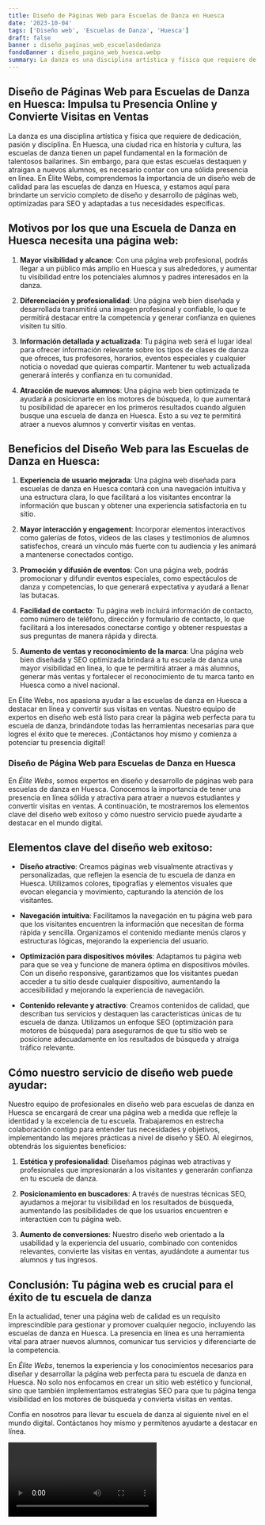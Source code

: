 ```yaml
---
title: Diseño de Páginas Web para Escuelas de Danza en Huesca
date: '2023-10-04'
tags: ['Diseño web', 'Escuelas de Danza', 'Huesca']
draft: false
banner : diseño_paginas_web_escuelasdedanza
fondoBanner : diseño_pagina_web_huesca.webp
summary: La danza es una disciplina artística y física que requiere de dedicación, pasión y disciplina. En Huesca, una ciudad rica en historia y cultura, las escuelas de danza tienen un papel fundamental en la formación de talentosos bailarines. Sin embargo, para que estas escuelas destaquen y atraigan a nuevos alumnos, es necesario contar con una sólida presencia en línea. En Élite Webs, comprendemos la importancia de un diseño web de calidad para las escuelas de danza en Huesca, y estamos aquí para brindarte un servicio completo de diseño y desarrollo de páginas web, optimizadas para SEO y adaptadas a tus necesidades específicas.
---
```


## Diseño de Páginas Web para Escuelas de Danza en Huesca: Impulsa tu Presencia Online y Convierte Visitas en Ventas

La danza es una disciplina artística y física que requiere de dedicación, pasión y disciplina. En Huesca, una ciudad rica en historia y cultura, las escuelas de danza tienen un papel fundamental en la formación de talentosos bailarines. Sin embargo, para que estas escuelas destaquen y atraigan a nuevos alumnos, es necesario contar con una sólida presencia en línea. En Élite Webs, comprendemos la importancia de un diseño web de calidad para las escuelas de danza en Huesca, y estamos aquí para brindarte un servicio completo de diseño y desarrollo de páginas web, optimizadas para SEO y adaptadas a tus necesidades específicas.

## Motivos por los que una Escuela de Danza en Huesca necesita una página web:

1. **Mayor visibilidad y alcance**: Con una página web profesional, podrás llegar a un público más amplio en Huesca y sus alrededores, y aumentar tu visibilidad entre los potenciales alumnos y padres interesados en la danza.

2. **Diferenciación y profesionalidad**: Una página web bien diseñada y desarrollada transmitirá una imagen profesional y confiable, lo que te permitirá destacar entre la competencia y generar confianza en quienes visiten tu sitio.

3. **Información detallada y actualizada**: Tu página web será el lugar ideal para ofrecer información relevante sobre los tipos de clases de danza que ofreces, tus profesores, horarios, eventos especiales y cualquier noticia o novedad que quieras compartir. Mantener tu web actualizada generará interés y confianza en tu comunidad.

4. **Atracción de nuevos alumnos**: Una página web bien optimizada te ayudará a posicionarte en los motores de búsqueda, lo que aumentará tu posibilidad de aparecer en los primeros resultados cuando alguien busque una escuela de danza en Huesca. Esto a su vez te permitirá atraer a nuevos alumnos y convertir visitas en ventas.

## Beneficios del Diseño Web para las Escuelas de Danza en Huesca:

1. **Experiencia de usuario mejorada**: Una página web diseñada para escuelas de danza en Huesca contará con una navegación intuitiva y una estructura clara, lo que facilitará a los visitantes encontrar la información que buscan y obtener una experiencia satisfactoria en tu sitio.

2. **Mayor interacción y engagement**: Incorporar elementos interactivos como galerías de fotos, videos de las clases y testimonios de alumnos satisfechos, creará un vínculo más fuerte con tu audiencia y les animará a mantenerse conectados contigo.

3. **Promoción y difusión de eventos**: Con una página web, podrás promocionar y difundir eventos especiales, como espectáculos de danza y competencias, lo que generará expectativa y ayudará a llenar las butacas.

4. **Facilidad de contacto**: Tu página web incluirá información de contacto, como número de teléfono, dirección y formulario de contacto, lo que facilitará a los interesados conectarse contigo y obtener respuestas a sus preguntas de manera rápida y directa.

5. **Aumento de ventas y reconocimiento de la marca**: Una página web bien diseñada y SEO optimizada brindará a tu escuela de danza una mayor visibilidad en línea, lo que te permitirá atraer a más alumnos, generar más ventas y fortalecer el reconocimiento de tu marca tanto en Huesca como a nivel nacional.

En Élite Webs, nos apasiona ayudar a las escuelas de danza en Huesca a destacar en línea y convertir sus visitas en ventas. Nuestro equipo de expertos en diseño web está listo para crear la página web perfecta para tu escuela de danza, brindándote todas las herramientas necesarias para que logres el éxito que te mereces. ¡Contáctanos hoy mismo y comienza a potenciar tu presencia digital!

<GifSeo />

<Cta />

### Diseño de Página Web para Escuelas de Danza en Huesca

En *Élite Webs*, somos expertos en diseño y desarrollo de páginas web para escuelas de danza en Huesca. Conocemos la importancia de tener una presencia en línea sólida y atractiva para atraer a nuevos estudiantes y convertir visitas en ventas. A continuación, te mostraremos los elementos clave del diseño web exitoso y cómo nuestro servicio puede ayudarte a destacar en el mundo digital.

## Elementos clave del diseño web exitoso:

- **Diseño atractivo**: Creamos páginas web visualmente atractivas y personalizadas, que reflejen la esencia de tu escuela de danza en Huesca. Utilizamos colores, tipografías y elementos visuales que evocan elegancia y movimiento, capturando la atención de los visitantes.

- **Navegación intuitiva**: Facilitamos la navegación en tu página web para que los visitantes encuentren la información que necesitan de forma rápida y sencilla. Organizamos el contenido mediante menús claros y estructuras lógicas, mejorando la experiencia del usuario.

- **Optimización para dispositivos móviles**: Adaptamos tu página web para que se vea y funcione de manera óptima en dispositivos móviles. Con un diseño responsive, garantizamos que los visitantes puedan acceder a tu sitio desde cualquier dispositivo, aumentando la accesibilidad y mejorando la experiencia de navegación.

- **Contenido relevante y atractivo**: Creamos contenidos de calidad, que describan tus servicios y destaquen las características únicas de tu escuela de danza. Utilizamos un enfoque SEO (optimización para motores de búsqueda) para asegurarnos de que tu sitio web se posicione adecuadamente en los resultados de búsqueda y atraiga tráfico relevante.

## Cómo nuestro servicio de diseño web puede ayudar:

Nuestro equipo de profesionales en diseño web para escuelas de danza en Huesca se encargará de crear una página web a medida que refleje la identidad y la excelencia de tu escuela. Trabajaremos en estrecha colaboración contigo para entender tus necesidades y objetivos, implementando las mejores prácticas a nivel de diseño y SEO. Al elegirnos, obtendrás los siguientes beneficios:

1. **Estética y profesionalidad**: Diseñamos páginas web atractivas y profesionales que impresionarán a los visitantes y generarán confianza en tu escuela de danza.

2. **Posicionamiento en buscadores**: A través de nuestras técnicas SEO, ayudamos a mejorar tu visibilidad en los resultados de búsqueda, aumentando las posibilidades de que los usuarios encuentren e interactúen con tu página web.

3. **Aumento de conversiones**: Nuestro diseño web orientado a la usabilidad y la experiencia del usuario, combinado con contenidos relevantes, convierte las visitas en ventas, ayudándote a aumentar tus alumnos y tus ingresos.

## Conclusión: Tu página web es crucial para el éxito de tu escuela de danza

En la actualidad, tener una página web de calidad es un requisito imprescindible para gestionar y promover cualquier negocio, incluyendo las escuelas de danza en Huesca. La presencia en línea es una herramienta vital para atraer nuevos alumnos, comunicar tus servicios y diferenciarte de la competencia.

En *Élite Webs*, tenemos la experiencia y los conocimientos necesarios para diseñar y desarrollar la página web perfecta para tu escuela de danza en Huesca. No solo nos enfocamos en crear un sitio web estético y funcional, sino que también implementamos estrategias SEO para que tu página tenga visibilidad en los motores de búsqueda y convierta visitas en ventas.

Confía en nosotros para llevar tu escuela de danza al siguiente nivel en el mundo digital. Contáctanos hoy mismo y permítenos ayudarte a destacar en línea.

<Video />

<CtaBot job='Escuelas de Danza' city='Huesca'/>

<Gmaps query='Huesca+españa+maps' />